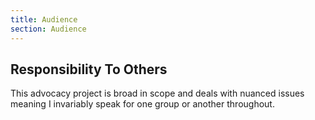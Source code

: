 ```yaml
---
title: Audience
section: Audience
---
```




## Responsibility To Others

This advocacy project is broad in scope and deals with nuanced issues
meaning I invariably speak for one group or another throughout.
